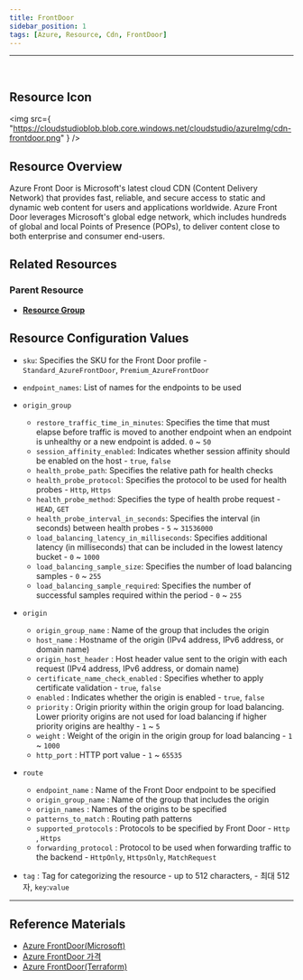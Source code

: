 ```yaml
---
title: FrontDoor
sidebar_position: 1
tags: [Azure, Resource, Cdn, FrontDoor]
---
```




<hr />
<br />


## Resource Icon

<img
    src={
        "https://cloudstudioblob.blob.core.windows.net/cloudstudio/azureImg/cdn-frontdoor.png"
    }
/>

## Resource Overview

Azure Front Door is Microsoft's latest cloud CDN (Content Delivery Network) that provides fast, reliable, and secure access to static and dynamic web content for users and applications worldwide. 
Azure Front Door leverages Microsoft's global edge network, which includes hundreds of global and local Points of Presence (POPs), to deliver content close to both enterprise and consumer end-users.

## Related Resources

### Parent Resource

-   [**Resource Group**](https://docs.cstudio.app/docs/resource/azure/Base/ResourceGroup)

## Resource Configuration Values

-   `sku`: Specifies the SKU for the Front Door profile - `Standard_AzureFrontDoor`, `Premium_AzureFrontDoor`

-   `endpoint_names`: List of names for the endpoints to be used

-   `origin_group`

    -   `restore_traffic_time_in_minutes`: Specifies the time that must elapse before traffic is moved to another endpoint when an endpoint is unhealthy or a new endpoint is added. `0` ~ `50`
    -   `session_affinity_enabled`: Indicates whether session affinity should be enabled on the host - `true`, `false`
    -   `health_probe_path`: Specifies the relative path for health checks
    -   `health_probe_protocol`: Specifies the protocol to be used for health probes - `Http`, `Https`
    -   `health_probe_method`: Specifies the type of health probe request - `HEAD`, `GET`
    -   `health_probe_interval_in_seconds`: Specifies the interval (in seconds) between health probes - `5` ~ `31536000`
    -   `load_balancing_latency_in_milliseconds`: Specifies additional latency (in milliseconds) that can be included in the lowest latency bucket - `0` ~ `1000`
    -   `load_balancing_sample_size`: Specifies the number of load balancing samples - `0` ~ `255`
    -   `load_balancing_sample_required`: Specifies the number of successful samples required within the period - `0` ~ `255`

-   `origin`

    -   `origin_group_name` : Name of the group that includes the origin
    -   `host_name` : Hostname of the origin (IPv4 address, IPv6 address, or domain name)
    -   `origin_host_header` : Host header value sent to the origin with each request (IPv4 address, IPv6 address, or domain name)
    -   `certificate_name_check_enabled` : Specifies whether to apply certificate validation - `true`, `false`
    -   `enabled` :  Indicates whether the origin is enabled - `true`, `false`
    -   `priority` : Origin priority within the origin group for load balancing. 
    Lower priority origins are not used for load balancing if higher priority origins are healthy - `1` ~ `5`
    -   `weight` : Weight of the origin in the origin group for load balancing - `1` ~ `1000`
    -   `http_port` : HTTP port value - `1` ~ `65535`

-   `route`
    -   `endpoint_name` : Name of the Front Door endpoint to be specified
    -   `origin_group_name` : Name of the group that includes the origin
    -   `origin_names` : Names of the origins to be specified
    -   `patterns_to_match` : Routing path patterns
    -   `supported_protocols` : Protocols to be specified by Front Door - `Http` , `Https`
    -   `forwarding_protocol` : Protocol to be used when forwarding traffic to the backend - `HttpOnly`, `HttpsOnly`, `MatchRequest`
-   `tag` : Tag for categorizing the resource - up to 512 characters, - 최대 512자, `key`:`value`

---

## Reference Materials

-   [Azure FrontDoor(Microsoft)](https://learn.microsoft.com/ko-kr/azure/frontdoor/front-door-overview)
-   [Azure FrontDoor 가격](https://azure.microsoft.com/en-us/pricing/details/frontdoor/)
-   [Azure FrontDoor(Terraform)](https://registry.terraform.io/providers/hashicorp/azurerm/latest/docs/resources/cdn_frontdoor_endpoint)

